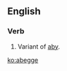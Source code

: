 ==English==

===Verb===
{{en-verb|abegg}}

# {{context|obsolete|lang=en}} Variant of [[aby]].

[[ko:abegge]]